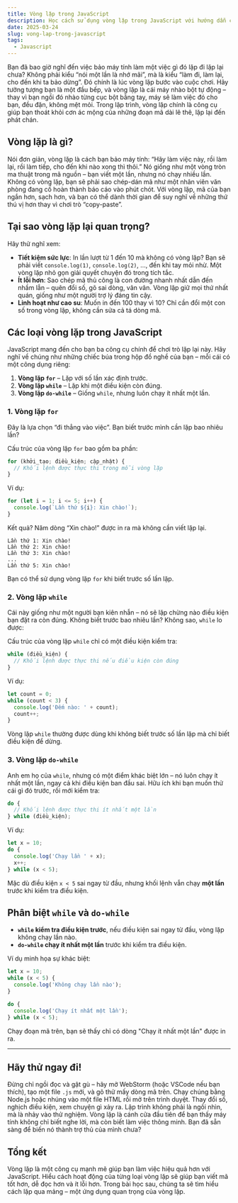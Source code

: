 ```yaml
---
title: Vòng lặp trong JavaScript
description: Học cách sử dụng vòng lặp trong JavaScript với hướng dẫn chi tiết về vòng lặp for, while, do-while. Hiểu lợi ích, cú pháp và cách áp dụng hiệu quả!
date: 2025-03-24
slug: vong-lap-trong-javascript
tags:
  - Javascript
---
```


Bạn đã bao giờ nghĩ đến việc bảo máy tính làm một việc gì đó lặp đi lặp lại chưa? Không phải kiểu “nói một lần là nhớ mãi”, mà là kiểu “làm đi, làm lại, cho đến khi ta bảo dừng”. Đó chính là lúc vòng lặp bước vào cuộc chơi. Hãy tưởng tượng bạn là một đầu bếp, và vòng lặp là cái máy nhào bột tự động – thay vì bạn ngồi đó nhào từng cục bột bằng tay, máy sẽ làm việc đó cho bạn, đều đặn, không mệt mỏi. Trong lập trình, vòng lặp chính là công cụ giúp bạn thoát khỏi cơn ác mộng của những đoạn mã dài lê thê, lặp lại đến phát chán.

## Vòng lặp là gì?

Nói đơn giản, vòng lặp là cách bạn bảo máy tính: “Hãy làm việc này, rồi làm lại, rồi làm tiếp, cho đến khi nào xong thì thôi.” Nó giống như một vòng tròn ma thuật trong mã nguồn – bạn viết một lần, nhưng nó chạy nhiều lần. Không có vòng lặp, bạn sẽ phải sao chép-dán mã như một nhân viên văn phòng đang cố hoàn thành báo cáo vào phút chót. Với vòng lặp, mã của bạn ngắn hơn, sạch hơn, và bạn có thể dành thời gian để suy nghĩ về những thứ thú vị hơn thay vì chơi trò “copy-paste”.

## Tại sao vòng lặp lại quan trọng?

Hãy thử nghĩ xem:

- **Tiết kiệm sức lực**: In lần lượt từ 1 đến 10 mà không có vòng lặp? Bạn sẽ phải viết `console.log(1)`, `console.log(2)`, ..., đến khi tay mỏi nhừ. Một vòng lặp nhỏ gọn giải quyết chuyện đó trong tích tắc.
- **Ít lỗi hơn**: Sao chép mã thủ công là con đường nhanh nhất dẫn đến nhầm lẫn – quên đổi số, gõ sai dòng, vân vân. Vòng lặp giữ mọi thứ nhất quán, giống như một người trợ lý đáng tin cậy.
- **Linh hoạt như cao su**: Muốn in đến 100 thay vì 10? Chỉ cần đổi một con số trong vòng lặp, không cần sửa cả tá dòng mã.

## Các loại vòng lặp trong JavaScript

JavaScript mang đến cho bạn ba công cụ chính để chơi trò lặp lại này. Hãy nghĩ về chúng như những chiếc búa trong hộp đồ nghề của bạn – mỗi cái có một công dụng riêng:

1. **Vòng lặp `for`** – Lặp với số lần xác định trước.
2. **Vòng lặp `while`** – Lặp khi một điều kiện còn đúng.
3. **Vòng lặp `do-while`** – Giống `while`, nhưng luôn chạy ít nhất một lần.

### 1. Vòng lặp `for`

Đây là lựa chọn “đi thẳng vào việc”. Bạn biết trước mình cần lặp bao nhiêu lần?

Cấu trúc của vòng lặp `for` bao gồm ba phần:

```javascript
for (khởi_tạo; điều_kiện; cập_nhật) {
  // Khối lệnh được thực thi trong mỗi vòng lặp
}
```

Ví dụ:

```javascript
for (let i = 1; i <= 5; i++) {
  console.log(`Lần thứ ${i}: Xin chào!`);
}
```

Kết quả? Năm dòng “Xin chào!” được in ra mà không cần viết lặp lại.

```
Lần thứ 1: Xin chào!
Lần thứ 2: Xin chào!
Lần thứ 3: Xin chào!
...
Lần thứ 5: Xin chào!
```

Bạn có thể sử dụng vòng lặp `for` khi biết trước số lần lặp.

### 2. Vòng lặp `while`

Cái này giống như một người bạn kiên nhẫn – nó sẽ lặp chừng nào điều kiện bạn đặt ra còn đúng. Không biết trước bao nhiêu lần? Không sao, `while` lo được:

Cấu trúc của vòng lặp `while` chỉ có một điều kiện kiểm tra:

```javascript
while (điều_kiện) {
  // Khối lệnh được thực thi nếu điều kiện còn đúng
}
```

Ví dụ:

```javascript
let count = 0;
while (count < 3) {
  console.log('Đếm nào: ' + count);
  count++;
}
```

Vòng lặp `while` thường được dùng khi không biết trước số lần lặp mà chỉ biết điều kiện để dừng.

### 3. Vòng lặp `do-while`

Anh em họ của `while`, nhưng có một điểm khác biệt lớn – nó luôn chạy ít nhất một lần, ngay cả khi điều kiện ban đầu sai. Hữu ích khi bạn muốn thử cái gì đó trước, rồi mới kiểm tra:

```javascript
do {
  // Khối lệnh được thực thi ít nhất một lần
} while (điều_kiện);
```

Ví dụ:

```javascript
let x = 10;
do {
  console.log('Chạy lần ' + x);
  x++;
} while (x < 5);
```

Mặc dù điều kiện `x < 5` sai ngay từ đầu, nhưng khối lệnh vẫn chạy **một lần** trước khi kiểm tra điều kiện.

## Phân biệt `while` và `do-while`

- **`while` kiểm tra điều kiện trước**, nếu điều kiện sai ngay từ đầu, vòng lặp không chạy lần nào.
- **`do-while` chạy ít nhất một lần** trước khi kiểm tra điều kiện.

Ví dụ minh họa sự khác biệt:

```javascript
let x = 10;
while (x < 5) {
  console.log('Không chạy lần nào');
}

do {
  console.log('Chạy ít nhất một lần');
} while (x < 5);
```

Chạy đoạn mã trên, bạn sẽ thấy chỉ có dòng "Chạy ít nhất một lần" được in ra.

---

## Hãy thử ngay đi!

Đừng chỉ ngồi đọc và gật gù – hãy mở WebStorm (hoặc VSCode nếu bạn thích), tạo một file `.js` mới, và gõ thử mấy dòng mã trên. Chạy chúng bằng Node.js hoặc nhúng vào một file HTML rồi mở trên trình duyệt. Thay đổi số, nghịch điều kiện, xem chuyện gì xảy ra. Lập trình không phải là ngồi nhìn, mà là nhảy vào thử nghiệm. Vòng lặp là cánh cửa đầu tiên để bạn thấy máy tính không chỉ biết nghe lời, mà còn biết làm việc thông minh. Bạn đã sẵn sàng để biến nó thành trợ thủ của mình chưa?

## Tổng kết

Vòng lặp là một công cụ mạnh mẽ giúp bạn làm việc hiệu quả hơn với JavaScript. Hiểu cách hoạt động của từng loại vòng lặp sẽ giúp bạn viết mã tốt hơn, dễ đọc hơn và ít lỗi hơn. Trong bài học sau, chúng ta sẽ tìm hiểu cách lặp qua mảng – một ứng dụng quan trọng của vòng lặp.
